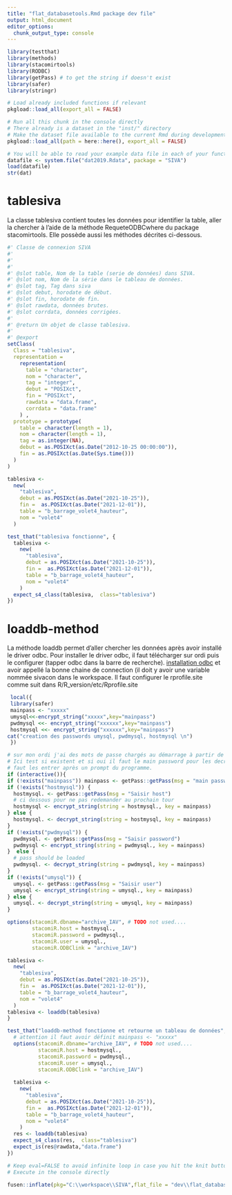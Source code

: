 ```yaml
---
title: "flat_databasetools.Rmd package dev file"
output: html_document
editor_options: 
  chunk_output_type: console
---
```


```r
library(testthat)
library(methods)
library(stacomirtools)
library(RODBC)
library(getPass) # to get the string if doesn't exist
library(safer)
library(stringr)

```





```r
# Load already included functions if relevant
pkgload::load_all(export_all = FALSE)
```

<!-- 
 Store your dataset in a directory named "inst/" at the root of your project.
 Use it for your tests in this Rmd thanks to `pkgload::load_all()` to make it available
and `system.file()` to read it in your examples.

- There already is a dataset in the "inst/" directory to be used in the examples below
-->

```r
# Run all this chunk in the console directly
# There already is a dataset in the "inst/" directory
# Make the dataset file available to the current Rmd during development
pkgload::load_all(path = here::here(), export_all = FALSE)

# You will be able to read your example data file in each of your function examples and tests as follows - see chunks below
datafile <- system.file("dat2019.Rdata", package = "SIVA")
load(datafile)
str(dat)
```


# tablesiva


La classe tablesiva contient toutes les données pour identifier la table, 
aller la chercher à l'aide de la méthode RequeteODBCwhere du package
stacomirtools.  Elle possède aussi les méthodes décrites ci-dessous.

```r
#' Classe de connexion SIVA
#' 
#' 
#' 
#' @slot table, Nom de la table (serie de données) dans SIVA.
#' @slot nom, Nom de la série dans le tableau de données.
#' @slot tag, Tag dans siva
#' @slot debut, horodate de début.
#' @slot fin, horodate de fin.
#' @slot rawdata, données brutes.
#' @slot corrdata, données corrigées.
#'
#' @return Un objet de classe tablesiva.
#' 
#' @export
setClass(
  Class = "tablesiva",
  representation =
    representation(
      table = "character",
      nom = "character",
      tag = "integer",
      debut = "POSIXct",
      fin = "POSIXct",
      rawdata = "data.frame",
      corrdata = "data.frame"
    ) ,
  prototype = prototype(
    table = character(length = 1),
    nom = character(length = 1),
    tag = as.integer(NA),
    debut = as.POSIXct(as.Date("2012-10-25 00:00:00")),
    fin = as.POSIXct(as.Date(Sys.time()))
  )
)
```

```r
tablesiva <-
  new(
    "tablesiva",
    debut = as.POSIXct(as.Date("2021-10-25")),
    fin =  as.POSIXct(as.Date("2021-12-01")),
    table = "b_barrage_volet4_hauteur",
    nom = "volet4"
  )

```

```r
test_that("tablesiva fonctionne", {
  tablesiva <-
    new(
      "tablesiva",
      debut = as.POSIXct(as.Date("2021-10-25")),
      fin =  as.POSIXct(as.Date("2021-12-01")),
      table = "b_barrage_volet4_hauteur",
      nom = "volet4"
    )
  expect_s4_class(tablesiva,  class="tablesiva") 
})
```
# loaddb-method

La méthode loaddb permet d'aller chercher les données après avoir installé le driver odbc.
Pour installer le driver odbc, il faut télécharger sur ordi puis le configurer (tapper odbc dans la barre de recherche).
[installation odbc]("/image/configure_odbc.jpg)
et avoir appellé la bonne chaine de connection (il doit y avoir une variable nommée sivacon dans le workspace. 
Il faut configurer le rprofile.site comme suit dans R/R_version/etc/Rprofile.site

```r
 local({
 library(safer)
 mainpass <- "xxxxx"
 umysql<<-encrypt_string("xxxxx",key="mainpass")
 pwdmysql <<- encrypt_string("xxxxxx",key="mainpass")
 hostmysql <<- encrypt_string("xxxxxx",key="mainpass")
cat("creation des passwords umysql, pwdmysql, hostmysql \n")
 })
```
<!-- l'inclusion des methodes de classe et des classes marche pas bien avec fusen -->

```r
# sur mon ordi j'ai des mots de passe chargés au démarrage à partir de Rprofile.site
# Ici test si existent et si oui il faut le main password pour les decrypter, sinon il
# faut les entrer après un prompt du programme. 
if (interactive()){
if (!exists("mainpass")) mainpass <- getPass::getPass(msg = "main password")
if (!exists("hostmysql")) {
  hostmysql. <- getPass::getPass(msg = "Saisir host")
  # ci dessous pour ne pas redemander au prochain tour
  hostmysql <- encrypt_string(string = hostmysql., key = mainpass)
} else {
  hostmysql. <- decrypt_string(string = hostmysql, key = mainpass)
}
if (!exists("pwdmysql")) {
  pwdmysql. <- getPass::getPass(msg = "Saisir password")
  pwdmysql <- encrypt_string(string = pwdmysql., key = mainpass)
}  else {
  # pass should be loaded
  pwdmysql. <- decrypt_string(string = pwdmysql, key = mainpass)
}
if (!exists("umysql")) {
  umysql. <- getPass::getPass(msg = "Saisir user")
  umysql <- encrypt_string(string = umysql., key = mainpass)
} else {
  umysql. <- decrypt_string(string = umysql, key = mainpass)
}

options(stacomiR.dbname="archive_IAV", # TODO not used....
        stacomiR.host = hostmysql.,
        stacomiR.password = pwdmysql.,
        stacomiR.user = umysql.,
        stacomiR.ODBClink = "archive_IAV")

tablesiva <-
  new(
    "tablesiva",
    debut = as.POSIXct(as.Date("2021-10-25")),
    fin =  as.POSIXct(as.Date("2021-12-01")),
    table = "b_barrage_volet4_hauteur",
    nom = "volet4"
  )
tablesiva <- loaddb(tablesiva)
}
```

```r
test_that("loaddb-method fonctionne et retourne un tableau de données", {
  # attention il faut avoir définit mainpass <- "xxxxx"
  options(stacomiR.dbname="archive_IAV", # TODO not used....
          stacomiR.host = hostmysql.,
          stacomiR.password = pwdmysql.,
          stacomiR.user = umysql.,
          stacomiR.ODBClink = "archive_IAV")
  
  tablesiva <-
    new(
      "tablesiva",
      debut = as.POSIXct(as.Date("2021-10-25")),
      fin =  as.POSIXct(as.Date("2021-12-01")),
      table = "b_barrage_volet4_hauteur",
      nom = "volet4"
    )
  res <- loaddb(tablesiva)
  expect_s4_class(res,  class="tablesiva")
  expect_is(res@rawdata,"data.frame")
})
```





```r
# Keep eval=FALSE to avoid infinite loop in case you hit the knit button
# Execute in the console directly

fusen::inflate(pkg="C:\\workspace\\SIVA",flat_file = "dev\\flat_databasetools.Rmd", vignette_name = "database-tools",overwrite = TRUE)
```


